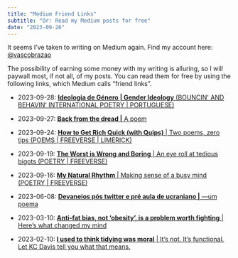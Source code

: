 ```yaml
---
title: "Medium Friend Links"
subtitle: "Or: Read my Medium posts for free"
date: "2023-09-26"
---
```


It seems I've taken to writing on Medium again. Find my account here: [\@vascobrazao](https://medium.com/@vascobrazao)

The possibility of earning some money with my writing is alluring, so I will paywall most, if not all, of my posts. You can read them for free by using the following links, which Medium calls "friend links".

-   2023-09-28: [**Ideologia de Género \| Gender Ideology** (BOUNCIN\' AND BEHAVIN\' INTERNATIONAL POETRY \| PORTUGUESE)](https://medium.com/the-bouncin-and-behavin-poetry-society/ideologia-de-g%C3%A9nero-gender-ideology-4a3ab75f9697?sk=83305e0fbceba73d8a70f868e26e4228)

-   2023-09-27: [**Back from the dread \|** A poem](https://medium.com/scuzzbucket/back-from-the-dread-6c7d496132a0?sk=6d5889f259f8b19a67b17309322f6e5b)

-   2023-09-24: [**How to Get Rich Quick (with Quips)** \| Two poems, zero tips (POEMS \| FREEVERSE \| LIMERICK)](https://medium.com/the-bouncin-and-behavin-poetry-society/how-to-get-rich-quick-with-quips-d4dfc4c93e94?sk=a3ed6ccd3188ef3bda473a27f5b78833)

-   2023-09-19: [**The Worst is Wrong and Boring** \| An eye roll at tedious bigots (POETRY \| FREEVERSE)](https://medium.com/the-bouncin-and-behavin-poetry-society/the-worst-is-wrong-and-boring-e0e581ef69c3?sk=cd3f4438608bfd155280f92251f2e18c)

-   2023-09-16: [**My Natural Rhythm** \| Making sense of a busy mind (POETRY \| FREEVERSE)](https://medium.com/the-bouncin-and-behavin-poetry-society/my-natural-rhythm-1224486a7dac?sk=a7e4c43beae9543a69bcee2383de0ea9)

-   2023-06-08: [**Devaneios pós twitter e pré aula de ucraniano \|** ---um poema](https://medium.com/@vascobrazao/devaneios-p%C3%B3s-twitter-e-pr%C3%A9-aula-de-ucraniano-62a431d4bbcf?sk=3efc06607c2f042c10a6683c3aac5523)

-   2023-03-10: [**Anti-fat bias, not 'obesity', is a problem worth fighting** \| Here's what changed my mind](https://medium.com/@vascobrazao/anti-fat-bias-not-obesity-is-a-problem-worth-fighting-10edb355b63d?sk=133baf62555b9a4e6e9f30bad8154a79)

-   2023-02-10: [**I used to think tidying was moral** \| It's not. It's functional. Let KC Davis tell you what that means.](https://medium.com/@vascobrazao/i-used-to-think-tidying-was-moral-773299d102d8?sk=9697fdcf4c56eeb82e3961afb0f60753)

